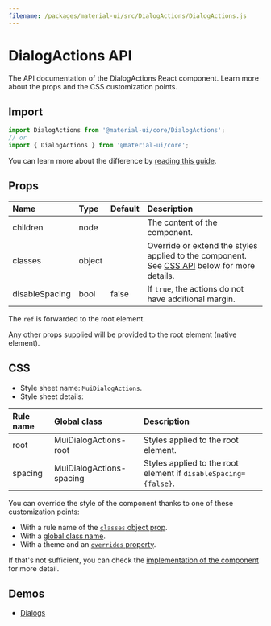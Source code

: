 ```yaml
---
filename: /packages/material-ui/src/DialogActions/DialogActions.js
---
```



<!--- This documentation is automatically generated, do not try to edit it. -->

# DialogActions API

<p className="description">The API documentation of the DialogActions React component. Learn more about the props and the CSS customization points.</p>

## Import

```js
import DialogActions from '@material-ui/core/DialogActions';
// or
import { DialogActions } from '@material-ui/core';
```

You can learn more about the difference by [reading this guide](/guides/minimizing-bundle-size/).



## Props

| Name | Type | Default | Description |
|:-----|:-----|:--------|:------------|
| <span className="prop-name">children</span> | <span className="prop-type">node</span> |  | The content of the component. |
| <span className="prop-name">classes</span> | <span className="prop-type">object</span> |  | Override or extend the styles applied to the component. See [CSS API](#css) below for more details. |
| <span className="prop-name">disableSpacing</span> | <span className="prop-type">bool</span> | <span className="prop-default">false</span> | If `true`, the actions do not have additional margin. |

The `ref` is forwarded to the root element.

Any other props supplied will be provided to the root element (native element).

## CSS

- Style sheet name: `MuiDialogActions`.
- Style sheet details:

| Rule name | Global class | Description |
|:-----|:-------------|:------------|
| <span className="prop-name">root</span> | <span className="prop-name">MuiDialogActions-root</span> | Styles applied to the root element.
| <span className="prop-name">spacing</span> | <span className="prop-name">MuiDialogActions-spacing</span> | Styles applied to the root element if `disableSpacing={false}`.

You can override the style of the component thanks to one of these customization points:

- With a rule name of the [`classes` object prop](/customization/components/#overriding-styles-with-classes).
- With a [global class name](/customization/components/#overriding-styles-with-global-class-names).
- With a theme and an [`overrides` property](/customization/globals/#css).

If that's not sufficient, you can check the [implementation of the component](https://github.com/mui-org/material-ui/blob/master/packages/material-ui/src/DialogActions/DialogActions.js) for more detail.

## Demos

- [Dialogs](/components/dialogs/)

